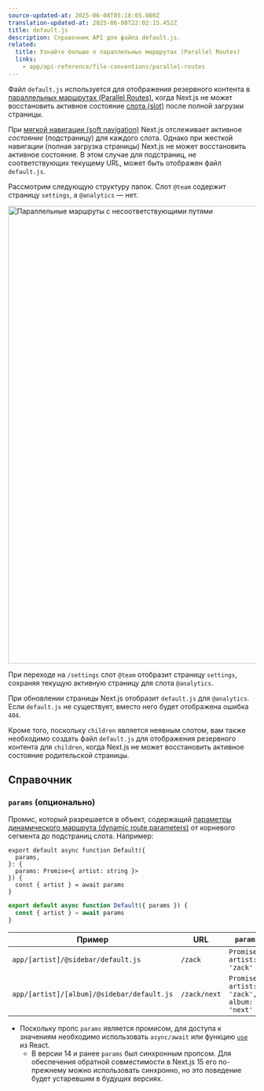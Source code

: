 ```yaml
---
source-updated-at: 2025-06-08T05:18:05.000Z
translation-updated-at: 2025-06-08T22:02:15.452Z
title: default.js
description: Справочник API для файла default.js.
related:
  title: Узнайте больше о параллельных маршрутах (Parallel Routes)
  links:
    - app/api-reference/file-conventions/parallel-routes
---
```


Файл `default.js` используется для отображения резервного контента в [параллельных маршрутах (Parallel Routes)](/docs/app/api-reference/file-conventions/parallel-routes), когда Next.js не может восстановить активное состояние [слота (slot)](/docs/app/api-reference/file-conventions/parallel-routes#slots) после полной загрузки страницы.

При [мягкой навигации (soft navigation)](/docs/app/getting-started/linking-and-navigating#client-side-transitions) Next.js отслеживает активное _состояние_ (подстраницу) для каждого слота. Однако при жесткой навигации (полная загрузка страницы) Next.js не может восстановить активное состояние. В этом случае для подстраниц, не соответствующих текущему URL, может быть отображен файл `default.js`.

Рассмотрим следующую структуру папок. Слот `@team` содержит страницу `settings`, а `@analytics` — нет.

<Image
  alt="Параллельные маршруты с несоответствующими путями"
  srcLight="/docs/light/parallel-routes-unmatched-routes.png"
  srcDark="/docs/dark/parallel-routes-unmatched-routes.png"
  width="1600"
  height="930"
/>

При переходе на `/settings` слот `@team` отобразит страницу `settings`, сохраняя текущую активную страницу для слота `@analytics`.

При обновлении страницы Next.js отобразит `default.js` для `@analytics`. Если `default.js` не существует, вместо него будет отображена ошибка `404`.

Кроме того, поскольку `children` является неявным слотом, вам также необходимо создать файл `default.js` для отображения резервного контента для `children`, когда Next.js не может восстановить активное состояние родительской страницы.

## Справочник

### `params` (опционально)

Промис, который разрешается в объект, содержащий [параметры динамического маршрута (dynamic route parameters)](/docs/app/api-reference/file-conventions/dynamic-routes) от корневого сегмента до подстраниц слота. Например:

```tsx filename="app/[artist]/@sidebar/default.js" switcher
export default async function Default({
  params,
}: {
  params: Promise<{ artist: string }>
}) {
  const { artist } = await params
}
```

```jsx filename="app/[artist]/@sidebar/default.js" switcher
export default async function Default({ params }) {
  const { artist } = await params
}
```

| Пример                                    | URL          | `params`                                     |
| ------------------------------------------ | ------------ | -------------------------------------------- |
| `app/[artist]/@sidebar/default.js`         | `/zack`      | `Promise<{ artist: 'zack' }>`                |
| `app/[artist]/[album]/@sidebar/default.js` | `/zack/next` | `Promise<{ artist: 'zack', album: 'next' }>` |

- Поскольку пропс `params` является промисом, для доступа к значениям необходимо использовать `async/await` или функцию [`use`](https://react.dev/reference/react/use) из React.
  - В версии 14 и ранее `params` был синхронным пропсом. Для обеспечения обратной совместимости в Next.js 15 его по-прежнему можно использовать синхронно, но это поведение будет устаревшим в будущих версиях.